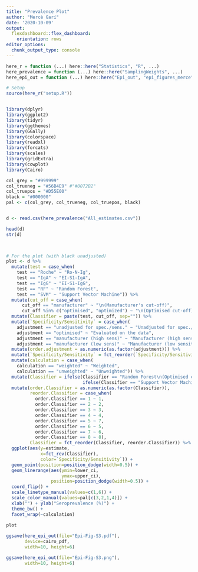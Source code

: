 ```yaml
---
title: "Prevalence Plot"
author: "Mercè Garí"
date: '2020-10-09'
output:
  flexdashboard::flex_dashboard:
    orientation: rows
editor_options: 
  chunk_output_type: console
---
```


```r

here_r = function (...) here::here("Statistics", "R", ...)
here_prevalence = function (...) here::here("SamplingWeights", ...)
here_epi_out = function (...) here::here("Epi_out", "epi_figures_merce", ...)

# Setup
source(here_r("setup.R"))


library(dplyr)
library(ggplot2)
library(tidyr)
library(ggthemes)
library(GGally)
library(colorspace)
library(readxl)
library(forcats)
library(scales)
library(gridExtra)
library(cowplot)
library(Cairo)

col_grey = "#999999"
col_trueneg = "#56B4E9" #"#0072B2"
col_truepos = "#D55E00"
black = "#000000"
pal <- c(col_grey, col_trueneg, col_truepos, black)


d <- read.csv(here_prevalence("All_estimates.csv"))

head(d)
str(d)


  
# For the plot (with black unadjusted)
plot <- d %>%
  mutate(test = case_when(
    test == "Roche" ~ "Ro-N-Ig",
    test == "IgA" ~ "EI-S1-IgA",
    test == "IgG" ~ "EI-S1-IgG",
    test == "RF" ~ "Random Forest",
    test == "SVM" ~ "Support Vector Machine")) %>%
  mutate(cut_off = case_when(
      cut_off == "manufacturer" ~ "\n(Manufacturer's cut-off)",
      cut_off %in% c("optimised", "optimized") ~ "\n(Optimised cut-off)")) %>%
  mutate(Classifier = paste(test, cut_off, sep="")) %>%
  mutate(`Specificity/Sensitivity` = case_when(
    adjustment == "unadjusted for spec./sens." ~ "Unadjusted for spec./sens.",
    adjustment == "optimised" ~ "Evaluated on the data",
    adjustment == "manufacturer (high sens)" ~ "Manufacturer (high sensitivity)",
    adjustment == "manufacturer (low sens)" ~ "Manufacturer (low sensitivity)")) %>%
  mutate(order.adjustment = as.numeric(as.factor(adjustment))) %>%
  mutate(`Specificity/Sensitivity` = fct_reorder(`Specificity/Sensitivity`, order.adjustment)) %>%
  mutate(calculation = case_when(
    calculation == "weighted" ~ "Weighted",
    calculation == "unweighted" ~ "Unweighted")) %>%
  mutate(Classifier = ifelse(Classifier == "Random Forest\n(Optimised cut-off)", "Random Forest",
                             ifelse(Classifier == "Support Vector Machine\n(Optimised cut-off)", "Support Vector Machine", Classifier))) %>%
  mutate(order.Classifier = as.numeric(as.factor(Classifier)),
         reorder.Classifier = case_when(
           order.Classifier == 1 ~ 1,
           order.Classifier == 2 ~ 2,
           order.Classifier == 3 ~ 3,
           order.Classifier == 4 ~ 4,
           order.Classifier == 5 ~ 7,
           order.Classifier == 6 ~ 5,
           order.Classifier == 7 ~ 6,
           order.Classifier == 8 ~ 8),
         Classifier = fct_reorder(Classifier, reorder.Classifier)) %>%
  ggplot(aes(y=estimate, 
             x=fct_rev(Classifier), 
             color=`Specificity/Sensitivity`)) +
  geom_point(position=position_dodge(width=0.5)) +
  geom_linerange(aes(ymin=lower_ci,
                     ymax=upper_ci), 
                 position=position_dodge(width=0.5)) +
  coord_flip() +
  scale_linetype_manual(values=c(1,6)) +
  scale_color_manual(values=pal[c(3,2,1,4)]) +
  xlab("") + ylab("Seroprevalence (%)") +
  theme_bw() +
  facet_wrap(~calculation)

plot
  
ggsave(here_epi_out(file="Epi-Fig-S3.pdf"), 
       device=cairo_pdf,
       width=10, height=6)

ggsave(here_epi_out(file="Epi-Fig-S3.png"), 
       width=10, height=6)

```



